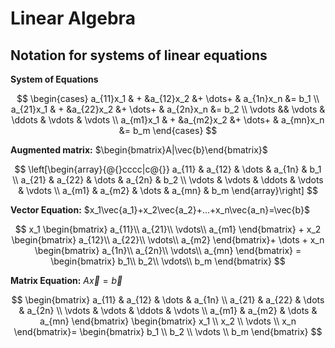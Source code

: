 # Linear Algebra {.unnumbered}

## Notation for systems of linear equations

**System of Equations**

$$
\begin{cases}
a_{11}x_1 & + &a_{12}x_2 &+ \dots+ & a_{1n}x_n &= b_1 \\
a_{21}x_1 & + &a_{22}x_2 &+ \dots+ & a_{2n}x_n &= b_2 \\
\vdots && \vdots & \ddots & \vdots & \vdots \\
a_{m1}x_1 & + &a_{m2}x_2 &+ \dots+ & a_{mn}x_n &= b_m
\end{cases}
$$

**Augmented matrix:** $\begin{bmatrix}A|\vec{b}\end{bmatrix}$

$$
\left[\begin{array}{@{}cccc|c@{}}
a_{11} & a_{12} & \dots & a_{1n} & b_1 \\
a_{21} & a_{22} & \dots & a_{2n} & b_2 \\
\vdots & \vdots & \ddots & \vdots & \vdots \\
a_{m1} & a_{m2} & \dots & a_{mn} & b_m
\end{array}\right]
$$

**Vector Equation:** $x_1\vec{a_1}+x_2\vec{a_2}+...+x_n\vec{a_n}=\vec{b}$

$$
x_1
\begin{bmatrix}
a_{11}\\
a_{21}\\
\vdots\\
a_{m1}
\end{bmatrix} +
x_2
\begin{bmatrix}
a_{12}\\
a_{22}\\
\vdots\\
a_{m2}
\end{bmatrix}+
\dots +
x_n
\begin{bmatrix}
a_{1n}\\
a_{2n}\\
\vdots\\
a_{mn}
\end{bmatrix} = 
\begin{bmatrix}
b_1\\
b_2\\
\vdots\\
b_m
\end{bmatrix}
$$

**Matrix Equation:** $A\vec{x}=\vec{b}$

$$
\begin{bmatrix}
a_{11} & a_{12} & \dots & a_{1n} \\
a_{21} & a_{22} & \dots & a_{2n} \\
\vdots & \vdots & \ddots & \vdots \\
a_{m1} & a_{m2} & \dots & a_{mn}
\end{bmatrix} 
\begin{bmatrix}
x_1 \\ 
x_2 \\ 
\vdots \\ 
x_n
\end{bmatrix}=
\begin{bmatrix}
b_1 \\ b_2 \\ \vdots \\ b_m
\end{bmatrix}
$$
